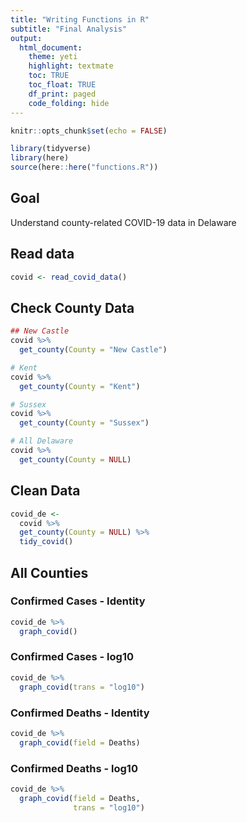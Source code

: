 ```yaml
---
title: "Writing Functions in R"
subtitle: "Final Analysis"
output: 
  html_document:
    theme: yeti
    highlight: textmate
    toc: TRUE
    toc_float: TRUE
    df_print: paged
    code_folding: hide
---
```


```r
knitr::opts_chunk$set(echo = FALSE)
```

```r
library(tidyverse)
library(here)
source(here::here("functions.R"))
```

## Goal
Understand county-related COVID-19 data in Delaware

## Read data

```r
covid <- read_covid_data()
```

## Check County Data

```r
## New Castle
covid %>% 
  get_county(County = "New Castle")
```

```r
# Kent
covid %>% 
  get_county(County = "Kent")
```

```r
# Sussex
covid %>% 
  get_county(County = "Sussex")
```

```r
# All Delaware
covid %>% 
  get_county(County = NULL)
```

## Clean Data

```r
covid_de <- 
  covid %>% 
  get_county(County = NULL) %>% 
  tidy_covid()
```

## All Counties

### Confirmed Cases - Identity

```r
covid_de %>% 
  graph_covid()
```

### Confirmed Cases - log10

```r
covid_de %>% 
  graph_covid(trans = "log10")
```

### Confirmed Deaths - Identity

```r
covid_de %>% 
  graph_covid(field = Deaths)
```

### Confirmed Deaths - log10

```r
covid_de %>% 
  graph_covid(field = Deaths,
              trans = "log10")
```